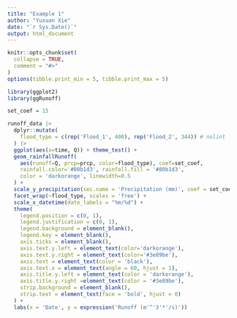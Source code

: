 ```yaml
---
title: "Example 1"
author: "Yuxuan Xie"
date: "`r Sys.Date()`"
output: html_document
---
```


```r
knitr::opts_chunk$set(
  collapse = TRUE,
  comment = "#>"
)
options(tibble.print_min = 5, tibble.print_max = 5)
```

```r
library(ggplot2)
library(ggRunoff)

set_coef = 15

runoff_data |>
  dplyr::mutate(
    flood_type = c(rep('Flood_1', 400), rep('Flood_2', 344)) # nolint
  ) |>
  ggplot(aes(x=time, Q)) + theme_test() +
  geom_rainfallRunoff(
    aes(runoff=Q, prcp=prcp, color=flood_type), coef=set_coef,
    rainfall.color='#80b1d3', rainfall.fill = '#80b1d3',
    color = 'darkorange', linewidth=0.5
  ) +
  scale_y_precipitation(sec.name = 'Precipitation (mm)', coef = set_coef) +
  facet_wrap(~flood_type, scales = 'free') +
  scale_x_datetime(date_labels = "%m/%d") +
  theme(
    legend.position = c(0, 1),
    legend.justification = c(0, 1),
    legend.background = element_blank(),
    legend.key = element_blank(),
    axis.ticks = element_blank(),
    axis.text.y.left = element_text(color='darkorange'),
    axis.text.y.right = element_text(color='#3e89be'),
    axis.text = element_text(color = 'black'),
    axis.text.x = element_text(angle = 60, hjust = 1),
    axis.title.y.left = element_text(color = 'darkorange'),
    axis.title.y.right =element_text(color = '#3e89be'),
    strip.background = element_blank(),
    strip.text = element_text(face = 'bold', hjust = 0)
  ) +
  labs(x = 'Date', y = expression('Runoff (m'^'3'*'/s)'))
```
